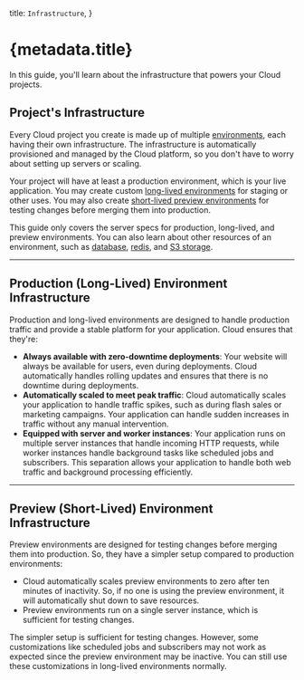   title: `Infrastructure`,
}

# {metadata.title}

In this guide, you'll learn about the infrastructure that powers your Cloud projects.

## Project's Infrastructure

Every Cloud project you create is made up of multiple [environments](../environments/page.mdx), each having their own infrastructure. The infrastructure is automatically provisioned and managed by the Cloud platform, so you don't have to worry about setting up servers or scaling.

Your project will have at least a production environment, which is your live application. You may create custom [long-lived environments](../environments/page.mdx#create-a-long-lived-environment) for staging or other uses. You may also create [short-lived preview environments](../environments/page.mdx#preview-environments) for testing changes before merging them into production.

This guide only covers the server specs for production, long-lived, and preview environments. You can also learn about other resources of an environment, such as [database](../database/page.mdx), [redis](../redis/page.mdx), and [S3 storage](../s3/page.mdx).

---

## Production (Long-Lived) Environment Infrastructure

Production and long-lived environments are designed to handle production traffic and provide a stable platform for your application. Cloud ensures that they're:

- **Always available with zero-downtime deployments**: Your website will always be available for users, even during deployments. Cloud automatically handles rolling updates and ensures that there is no downtime during deployments.
- **Automatically scaled to meet peak traffic**: Cloud automatically scales your application to handle traffic spikes, such as during flash sales or marketing campaigns. Your application can handle sudden increases in traffic without any manual intervention.
- **Equipped with server and worker instances**: Your application runs on multiple server instances that handle incoming HTTP requests, while worker instances handle background tasks like scheduled jobs and subscribers. This separation allows your application to handle both web traffic and background processing efficiently.

---

## Preview (Short-Lived) Environment Infrastructure

Preview environments are designed for testing changes before merging them into production. So, they have a simpler setup compared to production environments:

- Cloud automatically scales preview environments to zero after ten minutes of inactivity. So, if no one is using the preview environment, it will automatically shut down to save resources.
- Preview environments run on a single server instance, which is sufficient for testing changes.

The simpler setup is sufficient for testing changes. However, some customizations like scheduled jobs and subscribers may not work as expected since the preview environment may be inactive. You can still use these customizations in long-lived environments normally.